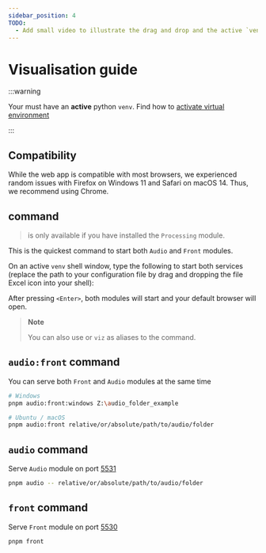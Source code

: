 ```yaml
---
sidebar_position: 4
TODO:
  - Add small video to illustrate the drag and drop and the active `venv`
---
```



# Visualisation guide

:::warning

Your must have an **active** python `venv`. Find how to [activate virtual
environment](./venv)

:::

## Compatibility

While the web app is compatible with most browsers, we experienced random
issues with Firefox on Windows 11 and Safari on macOS 14. Thus, we
recommend using Chrome.

## <VisCommandInline/> command

> <VisCommandInline /> is only available if you have installed the `Processing`
> module.

This is the quickest command to start both `Audio` and `Front` modules.

On an active `venv` shell window, type the following to start both services
(replace the path to your configuration file by drag and dropping the file
Excel icon into your shell):

<VisCommandBlock />

After pressing `<Enter>`, both modules will start and your default browser will
open.

> **Note**
>
> You can also use <VizCommandInline/> or `viz` as aliases to the <VisCommandInline/> command.

## `audio:front` command

You can serve both `Front` and `Audio` modules at the same time

```bash
# Windows
pnpm audio:front:windows Z:\audio_folder_example

# Ubuntu / macOS
pnpm audio:front relative/or/absolute/path/to/audio/folder
```

## `audio` command

Serve `Audio` module on port [5531](http://localhost:5531)

```bash
pnpm audio -- relative/or/absolute/path/to/audio/folder
```

## `front` command

Serve `Front` module on port [5530](http://localhost:5530)

```bash
pnpm front
```
